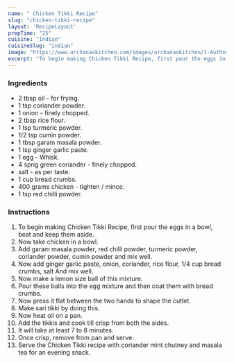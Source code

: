 ---
name: " Chicken Tikki Recipe"
slug: "chicken-tikki-recipe"
layout: 'RecipeLayout'
prepTime: "25"
cuisine: "Indian"
cuisineSlug: "indian"
image: "https://www.archanaskitchen.com/images/archanaskitchen/1-Author/poojanadkarni/Chicken_TikkiChicken_Patties.jpg"
excerpt: "To begin making Chicken Tikki Recipe, first pour the eggs in a bowl, beat and keep them aside"
---

### Ingredients

-  2 tbsp oil - for frying.
-  1 tsp coriander powder.
-  1 onion - finely chopped.
-  2 tbsp rice flour.
-  1 tsp turmeric powder.
-  1/2 tsp cumin powder.
-  1 tbsp garam masala powder.
-  1 tsp ginger garlic paste.
-  1 egg - Whisk.
-  4 sprig green coriander - finely chopped.
-  salt - as per taste.
-  1 cup bread crumbs.
- 400 grams chicken - tighten / mince.
-  1 tsp red chilli powder.

### Instructions

1. To begin making Chicken Tikki Recipe, first pour the eggs in a bowl, beat and keep them aside.
1. Now take chicken in a bowl.
1. Add garam masala powder, red chilli powder, turmeric powder, coriander powder, cumin powder and mix well.
1. Now add ginger garlic paste, onion, coriander, rice flour, 1/4 cup bread crumbs, salt And mix well.
1. Now make a lemon size ball of this mixture.
1. Pour these balls into the egg mixture and then coat them with bread crumbs.
1. Now press it flat between the two hands to shape the cutlet.
1. Make sari tikki by doing this.
1. Now heat oil on a pan.
1. Add the tikkis and cook till crisp from both the sides.
1. It will take at least 7 to 8 minutes.
1. Once crisp, remove from pan and serve.
1. Serve the Chicken Tikki recipe with coriander mint chutney and masala tea for an evening snack.
